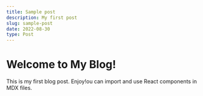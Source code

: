 ```yaml
---
title: Sample post
description: My first post
slug: sample-post
date: 2022-08-30
type: Post
---
```


# Welcome to My Blog!

This is my first blog post. Enjoy!ou can import and use React components in MDX files.
